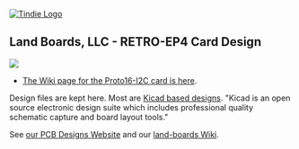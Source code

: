 <a href="https://www.tindie.com/products/land_boards/16-bit-digital-io-w-proto-area-proto16-i2c/" >
<img src="http://land-boards.com/tindie/tindie-larges-v2.png" alt="Tindie Logo">
</img></a>

== Land Boards, LLC - RETRO-EP4 Card Design ==

<img src="http://land-boards.com/blwiki/images/0/07/Proto16-I2C-P1010569-720px.jpg"></img>

* [http://land-boards.com/blwiki/index.php?title=Proto16-I2C The Wiki page for the Proto16-I2C card is here].

Design files are kept here. Most are [http://www.kicad-pcb.org/display/KICAD/KiCad+EDA+Software+Suite/ Kicad based designs].
"Kicad is an open source electronic design suite which includes professional quality schematic capture and board layout tools."

See [http://land-boards.com/content/ our PCB Designs Website] and our [http://land-boards.com/blwiki/ land-boards Wiki].
